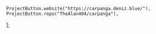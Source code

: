 	ProjectButton.website("https://carpanga.deniz.blue/"),
	ProjectButton.repo("TheAlan404/carpanga"),
];
